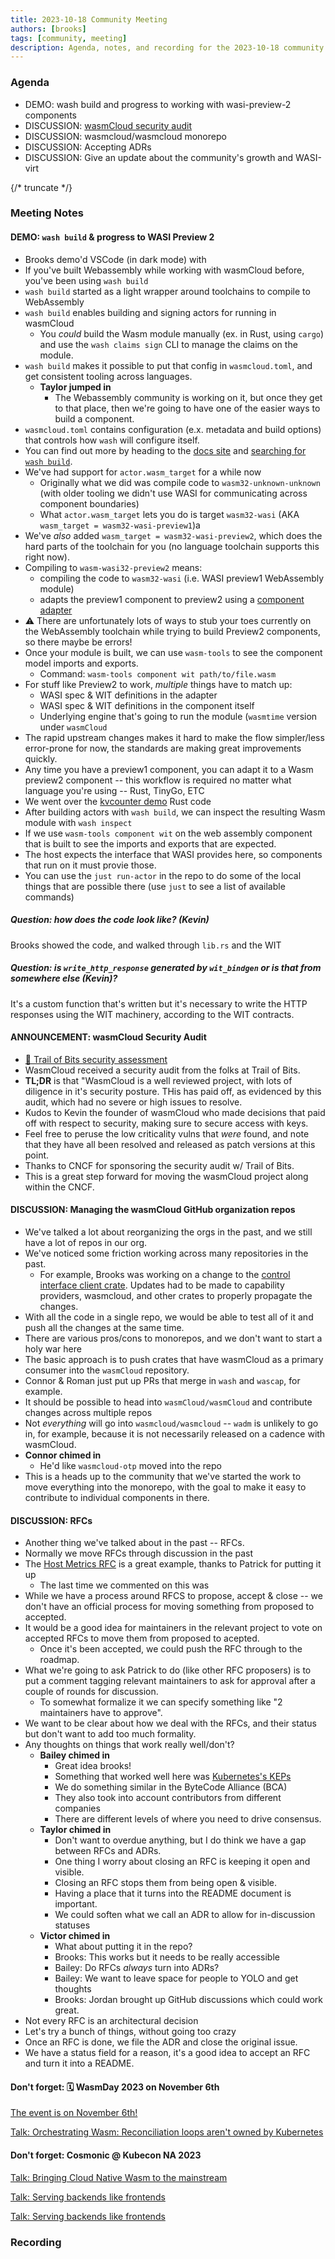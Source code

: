 ```yaml
---
title: 2023-10-18 Community Meeting
authors: [brooks]
tags: [community, meeting]
description: Agenda, notes, and recording for the 2023-10-18 community meeting
---
```



### Agenda

- DEMO: wash build and progress to working with wasi-preview-2 components
- DISCUSSION: [wasmCloud security audit](https://ostif.org/ostif-has-completed-a-security-audit-of-wasmcloud/)
- DISCUSSION: wasmcloud/wasmcloud monorepo
- DISCUSSION: Accepting ADRs
- DISCUSSION: Give an update about the community's growth and WASI-virt

{/* truncate */}

### Meeting Notes

#### DEMO: `wash build` & progress to WASI Preview 2

- Brooks demo'd VSCode (in dark mode) with
- If you've built Webassembly while working with wasmCloud before, you've been using `wash build`
- `wash build` started as a light wrapper around toolchains to compile to WebAssembly
- `wash build` enables building and signing actors for running in wasmCloud
  - You *could* build the Wasm module manually (ex. in Rust, using `cargo`) and use the `wash claims sign` CLI to manage the claims on the module.
- `wash build` makes it possible to put that config in `wasmcloud.toml`, and get consistent tooling across languages.
  - **Taylor jumped in**
    - The Webassembly community is working on it, but once they get to that place, then we're going to have one of the easier ways to build a component.
- `wasmcloud.toml` contains configuration (e.x. metadata and build options) that controls how `wash` will configure itself.
- You can find out more by heading to the [docs site][wasmcloud-docs] and [searching for `wash build`][wash-build-config].
- We've had support for `actor.wasm_target` for a while now
  - Originally what we did was compile code to `wasm32-unknown-unknown` (with older tooling we didn't use WASI for communicating across component boundaries)
  - What `actor.wasm_target` lets you do is target `wasm32-wasi` (AKA `wasm_target = wasm32-wasi-preview1`)a
- We've *also* added `wasm_target = wasm32-wasi-preview2`, which does the hard parts of the toolchain for you (no language toolchain supports this right now).
- Compiling to `wasm-wasi32-preview2` means:
  - compiling the code to `wasm32-wasi` (i.e. WASI preview1 WebAssembly module)
  - adapts the preview1 component to preview2 using a [component adapter][wasmtime-component-adapter]
- ⚠ There are unfortunately lots of ways to stub your toes currently on the WebAssembly toolchain while trying to build Preview2 components, so there maybe be errors!
- Once your module is built, we can use `wasm-tools` to see the component model imports and exports.
  - Command: `wasm-tools component wit path/to/file.wasm`
- For stuff like Preview2 to work, *multiple* things have to match up:
  - WASI spec & WIT definitions in the adapter
  - WASI spec & WIT definitions in the component itself
  - Underlying engine that's going to run the module (`wasmtime` version under `wasmCloud`
- The rapid upstream changes makes it hard to make the flow simpler/less error-prone for now, the standards are making great improvements quickly.
- Any time you have a preview1 component, you can adapt it to a Wasm preview2 component -- this workflow is required no matter what language you're using -- Rust, TinyGo, ETC
- We went over the [kvcounter demo](https://github.com/wasmCloud/examples/tree/main/actor/kvcounter-wasmcon2023) Rust code
- After building actors with `wash build`, we can inspect the resulting Wasm module with `wash inspect`
- If we use `wasm-tools component wit` on the web assembly component that is built to see the imports and exports that are expected.
- The host expects the interface that WASI provides here, so components that run on it must provie those.
- You can use the `just run-actor` in the repo to do some of the local things that are possible there (use `just` to see a list of available commands)

##### Question: how does the code look like? (Kevin)

Brooks showed the code, and walked through `lib.rs` and the WIT

##### Question: is `write_http_response` generated by `wit_bindgen` or is that from somewhere else (Kevin)?

It's a custom function that's written but it's necessary to write the HTTP responses using the WIT machinery, according to the WIT contracts.

[wasmcloud-docs]: https://wasmcloud.com/docs/intro
[wash-build-config]: https://wasmcloud.com/docs/fundamentals/workflow/config#wash-build
[wasmtime-component-adapter]: https://github.com/bytecodealliance/wasmtime/tree/main/crates/wasi-preview1-component-adapter
[just]: https://github.com/casey/just

#### ANNOUNCEMENT: wasmCloud Security Audit

- [📖 Trail of Bits security assessment](https://ostif.org/wp-content/uploads/2023/10/wasmcloud-audit-ostif-trail-of-bits-final.pdf)
- WasmCloud received a security audit from the folks at Trail of Bits.
- **TL;DR** is that "WasmCloud is a well reviewed project, with lots of diligence in it's security posture. THis has paid off, as evidenced by this audit, which had no severe or high issues to resolve.
- Kudos to Kevin the founder of wasmCloud who made decisions that paid off with respect to security, making sure to secure access with keys.
- Feel free to peruse the low criticality vulns that *were* found, and note that they have all been resolved and released as patch versions at this point.
- Thanks to CNCF for sponsoring the security audit w/ Trail of Bits.
- This is a great step forward for moving the wasmCloud project along within the CNCF.

#### DISCUSSION: Managing the wasmCloud GitHub organization repos

- We've talked a lot about reorganizing the orgs in the past, and we still have a lot of repos in our org.
- We've noticed some friction working across many repositories in the past.
  - For example, Brooks was working on a change to the [control interface client crate](https://github.com/wasmCloud/control-interface-client). Updates had to be made to capability providers, wasmcloud, and other crates to properly propagate the changes.
- With all the code in a single repo, we would be able to test all of it and push all the changes at the same time.
- There are various pros/cons to monorepos, and we don't want to start a holy war here
- The basic approach is to push crates that have wasmCloud as a primary consumer into the `wasmCloud` repository.
- Connor & Roman just put up PRs that merge in `wash` and `wascap`, for example.
- It should be possible to head into `wasmCloud/wasmCloud` and contribute changes across multiple repos
- Not *everything* will go into `wasmcloud/wasmcloud` -- `wadm` is unlikely to go in, for example, because it is not necessarily released on a cadence with wasmCloud.
- **Connor chimed in**
  - He'd like `wasmcloud-otp` moved into the repo
- This is a heads up to the community that we've started the work to move everything into the monorepo, with the goal to make it easy to contribute to individual components in there.

#### DISCUSSION: RFCs

- Another thing we've talked about in the past -- RFCs.
- Normally we move RFCs through discussion in the past
- The [Host Metrics RFC](https://github.com/wasmCloud/wasmCloud/issues/664) is a great example, thanks to Patrick for putting it up
  - The last time we commented on this was
- While we have a process around RFCS to propose, accept & close -- we don't have an official process for moving something from proposed to accepted.
- It would be a good idea for maintainers in the relevant project to vote on accepted RFCs to move them from proposed to acepted.
  - Once it's been accepted, we could push the RFC through to the roadmap.
- What we're going to ask Patrick to do (like other RFC proposers) is to put a comment tagging relevant maintainers to ask for approval after a couple of rounds for discussion.
  - To somewhat formalize it we can specify something like "2 maintainers have to approve".
- We want to be clear about how we deal with the RFCs, and their status but don't want to add too much formality.
- Any thoughts on things that work really well/don't?
  - **Bailey chimed in**
    - Great idea brooks!
    - Something that worked well here was [Kubernetes's KEPs](https://github.com/kubernetes/enhancements/blob/master/keps/sig-architecture/0000-kep-process/README.md)
    - We do something similar in the ByteCode Alliance (BCA)
    - They also took into account contributors from different companies
    - There are different levels of where you need to drive consensus.
  - **Taylor chimed in**
    - Don't want to overdue anything, but I do think we have a gap between RFCs and ADRs.
    - One thing I worry about closing an RFC is keeping it open and visible.
    - Closing an RFC stops them from being open & visible.
    - Having a place that it turns into the README document is important.
    - We could soften what we call an ADR to allow for in-discussion statuses
  - **Victor chimed in**
    - What about putting it in the repo?
    - Brooks: This works but it needs to be really accessible
    - Bailey: Do RFCs *always* turn into ADRs?
    - Bailey: We want to leave space for people to YOLO and get thoughts
    - Brooks: Jordan brought up GitHub discussions which could work great.
- Not every RFC is an architectural decision
- Let's try a bunch of things, without going too crazy
- Once an RFC is done, we file the ADR and close the original issue.
- We have a status field for a reason, it's a good idea to accept an RFC and turn it into a README.

#### Don't forget: 🗓 WasmDay 2023 on November 6th

[The event is on November 6th!](https://events.linuxfoundation.org/kubecon-cloudnativecon-north-america/co-located-events/cloud-native-wasm-day/)

[Talk: Orchestrating Wasm: Reconciliation loops aren't owned by Kubernetes](https://events.linuxfoundation.org/kubecon-cloudnativecon-north-america/co-located-events/cncf-hosted-co-located-schedule/)

#### Don't forget: Cosmonic @ Kubecon NA 2023

[Talk: Bringing Cloud Native Wasm to the mainstream](https://kccncna2023.sched.com/event/1RQZf/bringing-cloud-native-wasm-to-the-mainstream-with-wasm-working-group-shivay-lamba-meilisearch-kevin-hoffman-cosmonic?iframe=no&w=100%&sidebar=yes&bg=no)

[Talk: Serving backends like frontends](https://kccncna2023.sched.com/event/1R2r8/delivering-backends-like-frontends-with-webassembly-brooks-townsend-cosmonic?iframe=no&w=100%&sidebar=yes&bg=no)

[Talk: Serving backends like frontends](https://kccncna2023.sched.com/event/1R2r8/delivering-backends-like-frontends-with-webassembly-brooks-townsend-cosmonic?iframe=no&w=100%&sidebar=yes&bg=no)

### Recording

<ReactPlayer url='https://www.youtube.com/watch?v=qaqkbAXfKIA' controls />
